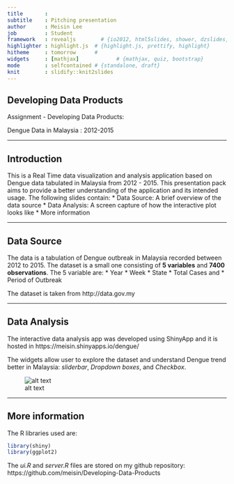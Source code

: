 ```yaml
---
title       : 
subtitle    : Pitching presentation
author      : Meisin Lee
job         : Student
framework   : revealjs        # {io2012, html5slides, shower, dzslides, ...}
highlighter : highlight.js  # {highlight.js, prettify, highlight}
hitheme     : tomorrow      # 
widgets     : [mathjax]            # {mathjax, quiz, bootstrap}
mode        : selfcontained # {standalone, draft}
knit        : slidify::knit2slides
---
```


## Developing Data Products

Assignment - Developing Data Products:

Dengue Data in Malaysia : 2012-2015

---

## Introduction


This is a Real Time data visualization and analysis application based on Dengue data tabulated in Malaysia from 2012 - 2015. This presentation pack aims to provide a better understanding of the application and its intended usage. The following slides contain:
* Data Source: A brief overview of the data source
* Data Analysis: A screen capture of how the interactive plot looks like
* More information

---

## Data Source

The data is a tabulation of Dengue outbreak in Malaysia recorded between 2012 to 2015. 
The dataset is a small one consisting of **5 variables** and **7400 observations**. The 5 variable are:
* Year
* Week
* State
* Total Cases and
* Period of Outbreak

The dataset is taken from http://data.gov.my

---

## Data Analysis

The interactive data analysis app was developed using ShinyApp and it is hosted in https://meisin.shinyapps.io/dengue/

The widgets allow user to explore the dataset and understand Dengue trend better in Malaysia: *sliderbar*, *Dropdown boxes*, and *Checkbox*.

![alt text](screen.png)

---

## More information

The R libraries used are:
```r
library(shiny)
library(ggplot2)
```
The *ui.R* and *server.R* files are stored on my github repository:
https://github.com/meisin/Developing-Data-Products



